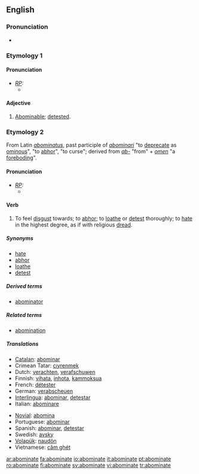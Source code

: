 ==English==

===Pronunciation===
*{{audio|en-us-abominate.ogg|Audio (US)}}

===Etymology 1===

====Pronunciation====
* ''[[RP]]:''
** {{IPA|/əˈbɒmɪˌnət/}}

====Adjective====
{{en-adj}}

# {{obsolete}} [[abominable|Abominable]]; [[detest]]ed.

===Etymology 2===
From Latin ''[[abominatus]]'', past participle of ''[[abominari]]'' "to [[deprecate]] as [[ominous]]", "to [[abhor]]", "to curse"; derived from ''[[ab-]]'' "from" + ''[[omen]]'' "a [[foreboding]]".

====Pronunciation====
* ''[[RP]]:''
** {{IPA|/əˈbɒmɪˌneɪt/}}

====Verb====
{{en-verb|abominat|ing}}

# {{transitive}} To feel [[disgust]] towards; to [[abhor]]; to [[loathe]] or [[detest]] thoroughly; to [[hate]] in the highest degree, as if with religious [[dread]].

=====Synonyms=====
*[[hate]]
*[[abhor]]
*[[loathe]]
*[[detest]]

=====Derived terms=====
* [[abominator]]

=====Related terms=====
*[[abomination]]

=====Translations=====
{{trans-top|to feel disgust towards, to hate in the highest degree}}
*[[Catalan]]: [[abominar]]
*Crimean Tatar: [[cıyrenmek]]
*Dutch: [[verachten]], [[verafschuwen]]
*Finnish: [[vihata]], [[inhota]], [[kammoksua]]
*French: [[détester]]
*German: [[verabscheuen]]
*[[Interlingua]]: [[abominar]], [[detestar]]
*Italian: [[abominare]]
{{trans-mid}}
*[[Novial]]: [[abomina]]
*Portuguese: [[abominar]]
*Spanish: [[abominar]], [[detestar]]
*Swedish: [[avsky]]
*[[Volapük]]: [[naudön]]
*Vietnamese: [[căm ghét]]
{{trans-bottom}}

[[ar:abominate]]
[[fa:abominate]]
[[io:abominate]]
[[it:abominate]]
[[pt:abominate]]
[[ro:abominate]]
[[fi:abominate]]
[[sv:abominate]]
[[vi:abominate]]
[[tr:abominate]]
